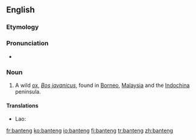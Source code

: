 ==English==
{{wikipedia}}

===Etymology===
{{etyl|ms}}

===Pronunciation===
* {{IPA|/ˈbantɛŋ/}}

===Noun===
{{en-noun}}

#A wild [[ox]], ''[[Bos javanicus]]'', found in [[Borneo]], [[Malaysia]] and the [[Indochina]] peninsula.

====Translations====
* Lao: {{t-|lo|ງົວແດງ|tr=ngua dëng|sc=Laoo|xs=Lao}}

[[fr:banteng]]
[[ko:banteng]]
[[io:banteng]]
[[fi:banteng]]
[[tr:banteng]]
[[zh:banteng]]